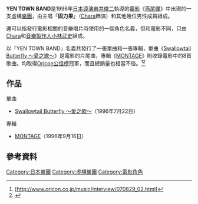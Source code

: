 '''YEN TOWN BAND'''是1996年[[日本|日本]][[導演|導演]][[岩井俊二|岩井俊二]]執導的[[電影|電影]]《[[燕尾蝶_(電影)|燕尾蝶]]》中出現的一支虛構[[樂團|樂團]]，由主唱「'''固力果'''」（[[Chara|Chara]]飾演）和其他幾位男性成員組成。

還可以指發行電影相關的音樂唱片時使用的一個角色名義，但和電影不同，只由[[Chara|Chara]]和[[音樂製作人|音樂製作人]][[小林武史|小林武史]]組成。

以「YEN TOWN BAND」名義共發行了一張單曲和一張專輯，單曲《[[Swallowtail_Butterfly_～愛之歌～|Swallowtail Butterfly ～愛之歌～]]》是電影的片尾曲，專輯《[[MONTAGE|MONTAGE]]》則收錄電影中的8首歌曲。均取得[[Oricon公信榜|Oricon公信榜]]冠軍，而且總銷量也相當不俗。<ref>[http://www.oricon.co.jp/music/interview/070829_02.html{{lang|ja|Chara『超豪華なラブソングベスト盤と彼女の魅力に迫る！！』}}]{{Dead link|date=2018年6月 |bot=InternetArchiveBot |fix-attempted=no }}</ref><ref>[http://rn.oricon.co.jp/news/rankingnews/67988/full/ {{lang|ja|“けいおん！”の放課後ティータイム、アニメキャラとして史上初の1位}}]</ref>

==作品==
;單曲
*[[Swallowtail_Butterfly_～愛之歌～|Swallowtail Butterfly ～愛之歌～]]（1996年7月22日）

;專輯
*[[MONTAGE|MONTAGE]]（1996年9月16日）

==參考資料==
{{reflist}}

{{DEFAULTSORT:Yen Town Band}}
[[Category:日本樂團|Category:日本樂團]]
[[Category:虛構樂團|Category:虛構樂團]]
[[Category:電影角色|Category:電影角色]]